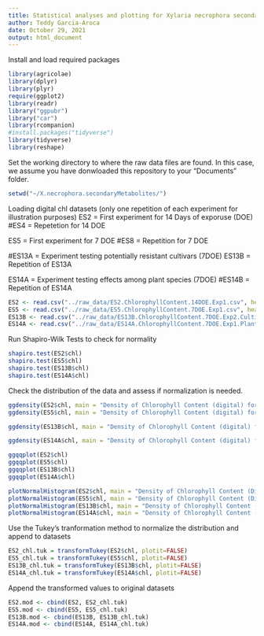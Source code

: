 ```yaml
---
title: Statistical analyses and plotting for Xylaria necrophora secondary metabolites experiments
author: Teddy Garcia-Aroca
date: October 29, 2021
output: html_document
---
```


Install and load required packages

```r
library(agricolae)
library(dplyr)
library(plyr)
require(ggplot2)
library(readr)
library("ggpubr")
library("car")
library(rcompanion)
#install.packages("tidyverse")
library(tidyverse)
library(reshape)
```


Set the working directory to where the raw data files are found. In this case, we assume you have donwloaded this repository to your "Documents" folder.

```r
setwd("~/X.necrophora.secondaryMetabolites/")
```

Loading digital chl datasets (only one repetition of each experiment for illustration purposes)
ES2 = First experiment for 14 Days of exporuse (DOE)
#ES4 = Repetetion for 14 DOE

ES5 = First experiment for 7 DOE
#ES8 = Repetition for 7 DOE

#ES13A = Experiment testing potentially resistant cultivars (7DOE)
ES13B = Repetition of ES13A

ES14A = Experiment testing effects among plant species (7DOE)
#ES14B = Repetition of ES14A

```r
ES2 <- read.csv("../raw_data/ES2.ChlorophyllContent.14DOE.Exp1.csv", header = T)
ES5 <- read.csv("../raw_data/ES5.ChlorophyllContent.7DOE.Exp1.csv", header = T)
ES13B <- read.csv("../raw_data/ES13B.ChlorophyllContent.7DOE.Exp2.Cultivars.csv", header = T)
ES14A <- read.csv("../raw_data/ES14A.ChlorophyllContent.7DOE.Exp1.PlantSpecies.csv", header = T)
```

Run Shapiro-Wilk Tests to check for normality

```r
shapiro.test(ES2$chl)
shapiro.test(ES5$chl)
shapiro.test(ES13B$chl)
shapiro.test(ES14A$chl)
```

Check the distribution of the data and assess if normalization is needed.

```r
ggdensity(ES2$chl, main = "Density of Chlorophyll Content (digital) for ES2", xlab = "Datapoints")
ggdensity(ES5$chl, main = "Density of Chlorophyll Content (digital) for ES5", xlab = "Datapoints")

ggdensity(ES13B$chl, main = "Density of Chlorophyll Content (digital) for ES13B", xlab = "Datapoints")

ggdensity(ES14A$chl, main = "Density of Chlorophyll Content (digital) for ES14A", xlab = "Datapoints")

ggqqplot(ES2$chl)
ggqqplot(ES5$chl)
ggqqplot(ES13B$chl)
ggqqplot(ES14A$chl)

plotNormalHistogram(ES2$chl, main = "Density of Chlorophyll Content (Digital) for ES2", xlab = "Datapoints")
plotNormalHistogram(ES5$chl, main = "Density of Chlorophyll Content (Digital) for ES5", xlab = "Datapoints")
plotNormalHistogram(ES13B$chl, main = "Density of Chlorophyll Content (Digital) for E13B", xlab = "Datapoints")
plotNormalHistogram(ES14A$chl, main = "Density of Chlorophyll Content (Digital) for E14A", xlab = "Datapoints")

```

Use the Tukey's tranformation method to normalize the distribution and append to datasets

```r
ES2_chl.tuk = transformTukey(ES2$chl, plotit=FALSE)
ES5_chl.tuk = transformTukey(ES5$chl, plotit=FALSE)
ES13B_chl.tuk = transformTukey(ES13B$chl, plotit=FALSE)
ES14A_chl.tuk = transformTukey(ES14A$chl, plotit=FALSE)
```
Append the transformed values to original datasets

```r
ES2.mod <- cbind(ES2, ES2_chl.tuk)
ES5.mod <- cbind(ES5, ES5_chl.tuk)
ES13B.mod <- cbind(ES13B, ES13B_chl.tuk)
ES14A.mod <- cbind(ES14A, ES14A_chl.tuk)
```



